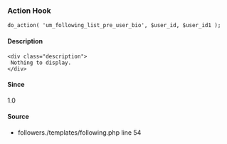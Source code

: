 
<UMBreadCrumb type="action"/>

### Action Hook    
    
```
do_action( 'um_following_list_pre_user_bio', $user_id, $user_id1 );
```

#### Description
    <div class="description">
     Nothing to display.
    </div>

#### Since
<div class="description">
1.0
</div>

#### Source
  - <Link href="https://github.com/ultimatemember/followers./tree/2.2.6/templates/following.php#L54">followers./templates/following.php</Link> <Link href="https://github.com/ultimatemember/followers./tree/2.2.6/templates/following.php#L54">line 54</Link>

